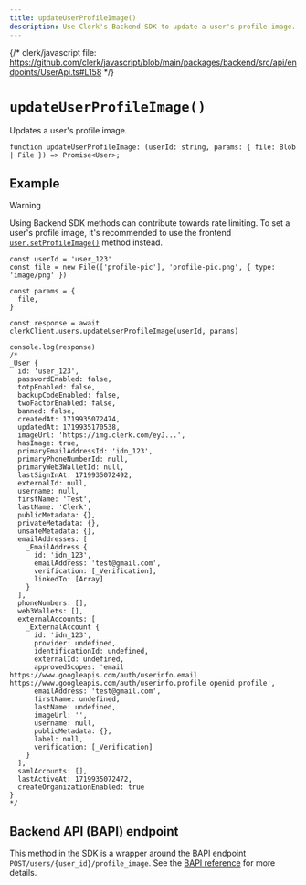 ```yaml
---
title: updateUserProfileImage()
description: Use Clerk's Backend SDK to update a user's profile image.
---
```


{/* clerk/javascript file: https://github.com/clerk/javascript/blob/main/packages/backend/src/api/endpoints/UserApi.ts#L158 */}

# `updateUserProfileImage()`

Updates a user's profile image.

```tsx {{ prettier: false }}
function updateUserProfileImage: (userId: string, params: { file: Blob | File }) => Promise<User>;
```

## Example

> [!WARNING]
> Using Backend SDK methods can contribute towards rate limiting. To set a user's profile image, it's recommended to use the frontend [`user.setProfileImage()`](/docs/references/javascript/user/user#set-profile-image) method instead.

```tsx
const userId = 'user_123'
const file = new File(['profile-pic'], 'profile-pic.png', { type: 'image/png' })

const params = {
  file,
}

const response = await clerkClient.users.updateUserProfileImage(userId, params)

console.log(response)
/*
_User {
  id: 'user_123',
  passwordEnabled: false,
  totpEnabled: false,
  backupCodeEnabled: false,
  twoFactorEnabled: false,
  banned: false,
  createdAt: 1719935072474,
  updatedAt: 1719935170538,
  imageUrl: 'https://img.clerk.com/eyJ...',
  hasImage: true,
  primaryEmailAddressId: 'idn_123',
  primaryPhoneNumberId: null,
  primaryWeb3WalletId: null,
  lastSignInAt: 1719935072492,
  externalId: null,
  username: null,
  firstName: 'Test',
  lastName: 'Clerk',
  publicMetadata: {},
  privateMetadata: {},
  unsafeMetadata: {},
  emailAddresses: [
    _EmailAddress {
      id: 'idn_123',
      emailAddress: 'test@gmail.com',
      verification: [_Verification],
      linkedTo: [Array]
    }
  ],
  phoneNumbers: [],
  web3Wallets: [],
  externalAccounts: [
    _ExternalAccount {
      id: 'idn_123',
      provider: undefined,
      identificationId: undefined,
      externalId: undefined,
      approvedScopes: 'email https://www.googleapis.com/auth/userinfo.email https://www.googleapis.com/auth/userinfo.profile openid profile',
      emailAddress: 'test@gmail.com',
      firstName: undefined,
      lastName: undefined,
      imageUrl: '',
      username: null,
      publicMetadata: {},
      label: null,
      verification: [_Verification]
    }
  ],
  samlAccounts: [],
  lastActiveAt: 1719935072472,
  createOrganizationEnabled: true
}
*/
```

## Backend API (BAPI) endpoint

This method in the SDK is a wrapper around the BAPI endpoint `POST/users/{user_id}/profile_image`. See the [BAPI reference](https://clerk.com/docs/reference/backend-api/tag/Users#operation/SetUserProfileImage) for more details.
